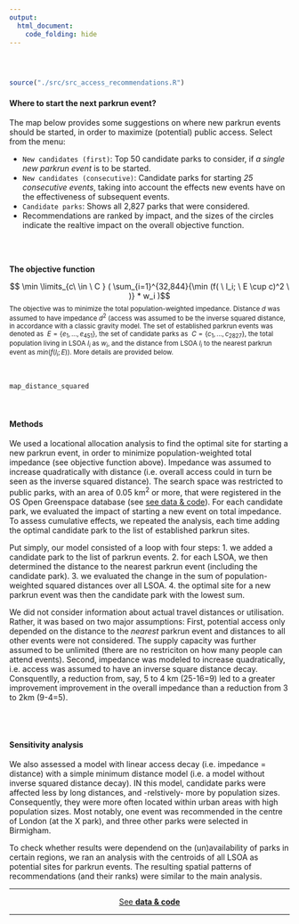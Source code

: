 ```yaml
---
output: 
  html_document:
    code_folding: hide
---
```


<div class="row" style="padding-top: 30px;">
<div class="col-sm-10">

```r
source("./src/src_access_recommendations.R")
```


#### Where to start the next parkrun event?

  The map below provides some suggestions on where new parkrun events should be started, in order to maximize (potential) public access. Select from the menu: 
  
  * `New candidates (first)`: Top 50 candidate parks to consider, if *a single new parkrun event* is to be started. 
  * `New candidates (consecutive)`: Candidate parks for starting *25 consecutive events*, taking into account the effects new events have on the effectiveness of subsequent events. 
  * `Candidate parks`: Shows all 2,827 parks that were considered.
  * Recommendations are ranked by impact, and the sizes of the circles indicate the realtive impact on the overall objective function.
  
  <br><br>
  
  
<!-- blue text box -->
<div class="alert alert-info"> <strong>The objective function</strong> 

  $$ \min \limits_{c\ \in \ C } ( \sum_{i=1}^{32,844}{\min (f( \ l_i; \ E \cup  c)^2 \ )} * w_i )$$
  <small>
  The objective was to minimize the total population-weighted impedance. Distance $d$ was assumed to have impedance $d^2$ (access was assumed to be the inverse squared distance, in accordance with a classic gravity model. The set of established parkrun events was denoted as $\ E = \{e_1 ,...,e_{451}\}$, the set of candidate parks as $\ C = \{c_1 ,...,c_{2827}\}$, the total population living in LSOA $l_i$ as $w_i$, and the distance from LSOA $l_i$ to the nearest parkrun event as $min(f(l_i; E))$. More details are provided below.
  
  </small>
</div>
  

<br>

```r
map_distance_squared
```

<br>

#### Methods 

  We used a locational allocation analysis to find the optimal site for starting a new parkrun event, in order to minimize population-weighted total impedance (see objective function above). Impedance was assumed to increase quadratically with distance (i.e. overall access could in turn be seen as the inverse squared distance). The search space was restricted to public parks, with an area of 0.05 km$^2$ or more, that were registered in the OS Open Greenspace database (see [see data & code](data_code.html)). For each candidate park, we evaluated the impact of starting a new event on total impedance. To assess cumulative effects, we repeated the analysis, each time adding the optimal candidate park to the list of established parkrun sites.
  
  Put simply, our model consisted of a loop with four steps: 1. we added a candidate park to the list of parkrun events. 2. for each LSOA, we then determined the distance to the nearest parkrun event (including the candidate park). 3. we evaluated the change in the sum of population-weighted squared distances over all LSOA. 4. the optimal site for a new parkrun event was then the candidate park with the lowest sum.
  
  We did not consider information about actual travel distances or utilisation. Rather, it was based on two  major assumptions: First, potential access only depended on the distance to the *nearest* parkrun event and distances to all other events were not considered. The supply capacity was further assumed to be unlimited (there are no restriciton on how many people can attend events). Second, impedance was modeled to increase quadratically, i.e. access was assumed to have an inverse square distance decay. Consquentlly, a reduction from, say, 5 to 4 km (25-16=9) led to a greater improvement improvement in the overall impedance than a reduction from 3 to 2km (9-4=5).
  
  <br><br>
  
#### Sensitivity analysis
  
   We also assessed a model with linear access decay (i.e. impedance = distance) with  a simple minimum distance model (i.e. a model without inverse squared distance decay). IN this model, candidate parks were affected less by long distances, and -relstively- more by population sizes. Consequently, they were more often located within urban areas with high population sizes. Most notably,  one event was recommended in the centre of London (at the X park), and three other parks were selected in Birmigham. 
   
   To check whether results were dependend on the (un)availability of parks in certain regions, we ran an analysis with the centroids of all LSOA as potential sites for parkrun events. The resulting spatial patterns of recommendations (and their ranks) were similar to the main analysis. 
 
 
 
****
  
<center> [See **data & code**](data_code.html) </center>

****